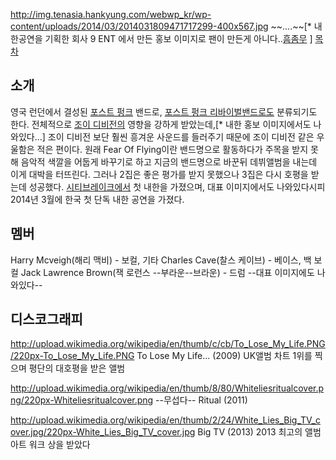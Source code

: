 http://img.tenasia.hankyung.com/webwp_kr/wp-content/uploads/2014/03/2014031809471717299-400x567.jpg
~~....~~[* 내한공연을 기획한 회사 9 ENT 에서 만든 홍보 이미지로 팬이 만든게 아니다..[[흠좀무]] ]
[[목차]]

== 소개 ==
영국 런던에서 결성된 [[포스트 펑크]] 밴드로, [[포스트 펑크 리바이벌]]밴드로도 분류되기도 한다.
전체적으로 [[조이 디비전]]의 영향을 강하게 받았는데,[* 내한 홍보 이미지에서도 나와있다...] 조이 디비전 보단 훨씬 흥겨운 사운드를 들러주기 때문에 조이 디비전 같은 우울함은 적은 편이다. 원래 Fear Of Flying이란 밴드명으로 활동하다가 주목을 받지 못해 음악적 색깔을 어둡게 바꾸기로 하고 지금의 밴드명으로 바꾼뒤 데뷔앨범을 내는데 이게 대박을 터뜨린다. 그러나 2집은 좋은 평가를 받지 못했으나 3집은 다시 호평을 받는데 성공했다. [[시티브레이크]]에서 첫 내한을 가졌으며, 대표 이미지에서도 나와있다시피 2014년 3월에 한국 첫 단독 내한 공연을 가졌다. 

== 멤버 ==
Harry Mcveigh(해리 맥비) - 보컬, 기타
Charles Cave(찰스 케이브) - 베이스, 백 보컬
Jack Lawrence Brown(잭 로런스 --부라운--브라운) - 드럼
--대표 이미지에도 나와있다--

== 디스코그래피 ==
http://upload.wikimedia.org/wikipedia/en/thumb/c/cb/To_Lose_My_Life.PNG/220px-To_Lose_My_Life.PNG
To Lose My Life... (2009)
UK앨범 차트 1위를 찍으며 평단의 대호평을 받은 앨범

http://upload.wikimedia.org/wikipedia/en/thumb/8/80/Whiteliesritualcover.png/220px-Whiteliesritualcover.png
--무섭다--
Ritual (2011)

http://upload.wikimedia.org/wikipedia/en/thumb/2/24/White_Lies_Big_TV_cover.jpg/220px-White_Lies_Big_TV_cover.jpg
Big TV (2013)
2013 최고의 앨범 아트 워크 상을 받았다


